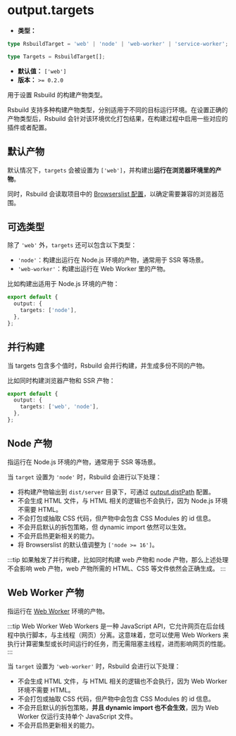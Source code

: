 # output.targets

- **类型：**

```ts
type RsbuildTarget = 'web' | 'node' | 'web-worker' | 'service-worker';

type Targets = RsbuildTarget[];
```

- **默认值：** `['web']`
- **版本：** `>= 0.2.0`

用于设置 Rsbuild 的构建产物类型。

Rsbuild 支持多种构建产物类型，分别适用于不同的目标运行环境。在设置正确的产物类型后，Rsbuild 会针对该环境优化打包结果，在构建过程中启用一些对应的插件或者配置。

## 默认产物

默认情况下，`targets` 会被设置为 `['web']`，并构建出**运行在浏览器环境里的产物**。

同时，Rsbuild 会读取项目中的 [Browserslist 配置](https://github.com/browserslist/browserslist)，以确定需要兼容的浏览器范围。

## 可选类型

除了 `'web'` 外，`targets` 还可以包含以下类型：

- `'node'`：构建出运行在 Node.js 环境的产物，通常用于 SSR 等场景。
- `'web-worker'`：构建出运行在 Web Worker 里的产物。

比如构建出适用于 Node.js 环境的产物：

```ts
export default {
  output: {
    targets: ['node'],
  },
};
```

## 并行构建

当 targets 包含多个值时，Rsbuild 会并行构建，并生成多份不同的产物。

比如同时构建浏览器产物和 SSR 产物：

```ts
export default {
  output: {
    targets: ['web', 'node'],
  },
};
```

## Node 产物

指运行在 Node.js 环境的产物，通常用于 SSR 等场景。

当 `target` 设置为 `'node'` 时，Rsbuild 会进行以下处理：

- 将构建产物输出到 `dist/server` 目录下，可通过 [output.distPath](/config/output/dist-path) 配置。
- 不会生成 HTML 文件，与 HTML 相关的逻辑也不会执行，因为 Node.js 环境不需要 HTML。
- 不会打包或抽取 CSS 代码，但产物中会包含 CSS Modules 的 id 信息。
- 不会开启默认的拆包策略，但 dynamic import 依然可以生效。
- 不会开启热更新相关的能力。
- 将 Browserslist 的默认值调整为 `['node >= 16']`。

:::tip
如果触发了并行构建，比如同时构建 web 产物和 node 产物，那么上述处理不会影响 web 产物，web 产物所需的 HTML、CSS 等文件依然会正确生成。
:::

## Web Worker 产物

指运行在 [Web Worker](https://developer.mozilla.org/en-US/docs/Web/API/Web_Workers_API) 环境的产物。

:::tip Web Worker
Web Workers 是一种 JavaScript API，它允许网页在后台线程中执行脚本，与主线程（网页）分离。这意味着，您可以使用 Web Workers 来执行计算密集型或长时间运行的任务，而无需阻塞主线程，进而影响网页的性能。
:::

当 `target` 设置为 `'web-worker'` 时，Rsbuild 会进行以下处理：

- 不会生成 HTML 文件，与 HTML 相关的逻辑也不会执行，因为 Web Worker 环境不需要 HTML。
- 不会打包或抽取 CSS 代码，但产物中会包含 CSS Modules 的 id 信息。
- 不会开启默认的拆包策略，**并且 dynamic import 也不会生效**，因为 Web Worker 仅运行支持单个 JavaScript 文件。
- 不会开启热更新相关的能力。
